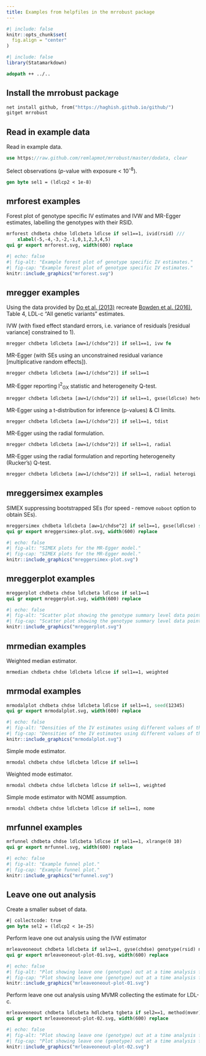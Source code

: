 ```yaml
---
title: Examples from helpfiles in the mrrobust package
---
```


```r
#| include: false
knitr::opts_chunk$set(
  fig.align = "center"
)
```

```r
#| include: false
library(Statamarkdown)
```

```stata
adopath ++ ../..
```

## Install the mrrobust package
```stata
net install github, from("https://haghish.github.io/github/")
gitget mrrobust
```

## Read in example data

Read in example data.
```stata
use https://raw.github.com/remlapmot/mrrobust/master/dodata, clear
```

Select observations (*p*-value with exposure < 10^-8^).
```stata
gen byte sel1 = (ldlcp2 < 1e-8)
```

## mrforest examples
Forest plot of genotype specific IV estimates and IVW and MR-Egger estimates, 
labelling the genotypes with their RSID.
```stata
mrforest chdbeta chdse ldlcbeta ldlcse if sel1==1, ivid(rsid) ///
    xlabel(-5,-4,-3,-2,-1,0,1,2,3,4,5)
qui gr export mrforest.svg, width(600) replace
```

```r
#| echo: false
#| fig-alt: "Example forest plot of genotype specific IV estimates."
#| fig-cap: "Example forest plot of genotype specific IV estimates."
knitr::include_graphics("mrforest.svg")
```

## mregger examples
Using the data provided by [Do et al. (2013)](https://doi.org/10.1038/ng.2795) 
recreate [Bowden et al. (2016)](https://doi.org/10.1002/gepi.21965), 
Table 4, LDL-c "All genetic variants" estimates.

IVW (with fixed effect standard errors, i.e. variance of residuals 
[residual variance] constrained to 1).
```stata
mregger chdbeta ldlcbeta [aw=1/(chdse^2)] if sel1==1, ivw fe
```

MR-Egger (with SEs using an unconstrained residual variance 
[multiplicative random effects]).
```stata
mregger chdbeta ldlcbeta [aw=1/(chdse^2)] if sel1==1
```

MR-Egger reporting I^2^~GX~ statistic and heterogeneity Q-test.
```stata
mregger chdbeta ldlcbeta [aw=1/(chdse^2)] if sel1==1, gxse(ldlcse) heterogi
```

MR-Egger using a t-distribution for inference (p-values) & CI limits.
```stata
mregger chdbeta ldlcbeta [aw=1/(chdse^2)] if sel1==1, tdist
```

MR-Egger using the radial formulation.
```stata
mregger chdbeta ldlcbeta [aw=1/(chdse^2)] if sel1==1, radial
```

MR-Egger using the radial formulation and reporting heterogeneity (Rucker's) Q-test.
```stata
mregger chdbeta ldlcbeta [aw=1/(chdse^2)] if sel1==1, radial heterogi
```

## mreggersimex examples
SIMEX suppressing bootstrapped SEs (for speed - remove `noboot` option to obtain 
SEs).
```stata
mreggersimex chdbeta ldlcbeta [aw=1/chdse^2] if sel1==1, gxse(ldlcse) seed(12345) noboot
qui gr export mreggersimex-plot.svg, width(600) replace
```

```r
#| echo: false
#| fig-alt: "SIMEX plots for the MR-Egger model."
#| fig-cap: "SIMEX plots for the MR-Egger model."
knitr::include_graphics("mreggersimex-plot.svg")
```

## mreggerplot examples
```stata
mreggerplot chdbeta chdse ldlcbeta ldlcse if sel1==1
qui gr export mreggerplot.svg, width(600) replace
```

```r
#| echo: false
#| fig-alt: "Scatter plot showing the genotype summary level data points and the fitted MR-Egger model."
#| fig-cap: "Scatter plot showing the genotype summary level data points and the fitted MR-Egger model."
knitr::include_graphics("mreggerplot.svg")
```

## mrmedian examples
Weighted median estimator.
```stata
mrmedian chdbeta chdse ldlcbeta ldlcse if sel1==1, weighted
```

## mrmodal examples
```stata
mrmodalplot chdbeta chdse ldlcbeta ldlcse if sel1==1, seed(12345)
qui gr export mrmodalplot.svg, width(600) replace
```

```r
#| echo: false
#| fig-alt: "Densities of the IV estimates using different values of the phi parameter."
#| fig-cap: "Densities of the IV estimates using different values of the phi parameter."
knitr::include_graphics("mrmodalplot.svg")
```

Simple mode estimator.
```stata
mrmodal chdbeta chdse ldlcbeta ldlcse if sel1==1
```

Weighted mode estimator.
```stata
mrmodal chdbeta chdse ldlcbeta ldlcse if sel1==1, weighted
```

Simple mode estimator with NOME assumption.
```stata
mrmodal chdbeta chdse ldlcbeta ldlcse if sel1==1, nome
```

## mrfunnel examples
```stata
mrfunnel chdbeta chdse ldlcbeta ldlcse if sel1==1, xlrange(0 10)
qui gr export mrfunnel.svg, width(600) replace
```

```r
#| echo: false
#| fig-alt: "Example funnel plot."
#| fig-cap: "Example funnel plot."
knitr::include_graphics("mrfunnel.svg")
```

## Leave one out analysis
Create a smaller subset of data.
```stata
#| collectcode: true
gen byte sel2 = (ldlcp2 < 1e-25)
```

Perform leave one out analysis using the IVW estimator
```stata
mrleaveoneout chdbeta ldlcbeta if sel2==1, gyse(chdse) genotype(rsid) noprint
qui gr export mrleaveoneout-plot-01.svg, width(600) replace
```

```r
#| echo: false
#| fig-alt: "Plot showing leave one (genotype) out at a time analysis for the IVW estimate."
#| fig-cap: "Plot showing leave one (genotype) out at a time analysis for the IVW estimate."
knitr::include_graphics("mrleaveoneout-plot-01.svg")
```

Perform leave one out analysis using MVMR collecting the estimate for LDL-c.
```stata
mrleaveoneout chdbeta ldlcbeta hdlcbeta tgbeta if sel2==1, method(mvmr) gyse(chdse) genotype(rsid) noprint
qui gr export mrleaveoneout-plot-02.svg, width(600) replace
```

```r
#| echo: false
#| fig-alt: "Plot showing leave one (genotype) out at a time analysis for the MVMR estimate."
#| fig-cap: "Plot showing leave one (genotype) out at a time analysis for the MVMR estimate."
knitr::include_graphics("mrleaveoneout-plot-02.svg")
```
